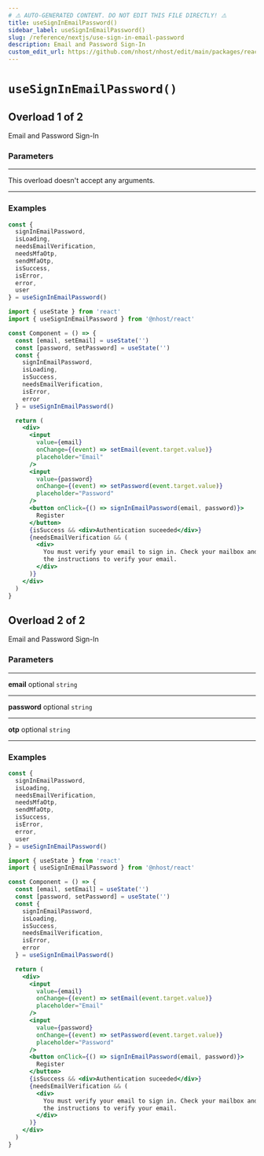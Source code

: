 ```yaml
---
# ⚠️ AUTO-GENERATED CONTENT. DO NOT EDIT THIS FILE DIRECTLY! ⚠️
title: useSignInEmailPassword()
sidebar_label: useSignInEmailPassword()
slug: /reference/nextjs/use-sign-in-email-password
description: Email and Password Sign-In
custom_edit_url: https://github.com/nhost/nhost/edit/main/packages/react/src/hooks/authentication.ts#L106
---
```


# `useSignInEmailPassword()`

## Overload 1 of 2

Email and Password Sign-In

### Parameters

---

<span className="light-grey">This overload doesn't accept any arguments.</span>

---

### Examples

```js
const {
  signInEmailPassword,
  isLoading,
  needsEmailVerification,
  needsMfaOtp,
  sendMfaOtp,
  isSuccess,
  isError,
  error,
  user
} = useSignInEmailPassword()
```

```jsx
import { useState } from 'react'
import { useSignInEmailPassword } from '@nhost/react'

const Component = () => {
  const [email, setEmail] = useState('')
  const [password, setPassword] = useState('')
  const {
    signInEmailPassword,
    isLoading,
    isSuccess,
    needsEmailVerification,
    isError,
    error
  } = useSignInEmailPassword()

  return (
    <div>
      <input
        value={email}
        onChange={(event) => setEmail(event.target.value)}
        placeholder="Email"
      />
      <input
        value={password}
        onChange={(event) => setPassword(event.target.value)}
        placeholder="Password"
      />
      <button onClick={() => signInEmailPassword(email, password)}>
        Register
      </button>
      {isSuccess && <div>Authentication suceeded</div>}
      {needsEmailVerification && (
        <div>
          You must verify your email to sign in. Check your mailbox and follow
          the instructions to verify your email.
        </div>
      )}
    </div>
  )
}
```

## Overload 2 of 2

Email and Password Sign-In

### Parameters

---

**<span className="parameter-name">email</span>** <span className="optional-status">optional</span> `string`

---

**<span className="parameter-name">password</span>** <span className="optional-status">optional</span> `string`

---

**<span className="parameter-name">otp</span>** <span className="optional-status">optional</span> `string`

---

### Examples

```js
const {
  signInEmailPassword,
  isLoading,
  needsEmailVerification,
  needsMfaOtp,
  sendMfaOtp,
  isSuccess,
  isError,
  error,
  user
} = useSignInEmailPassword()
```

```jsx
import { useState } from 'react'
import { useSignInEmailPassword } from '@nhost/react'

const Component = () => {
  const [email, setEmail] = useState('')
  const [password, setPassword] = useState('')
  const {
    signInEmailPassword,
    isLoading,
    isSuccess,
    needsEmailVerification,
    isError,
    error
  } = useSignInEmailPassword()

  return (
    <div>
      <input
        value={email}
        onChange={(event) => setEmail(event.target.value)}
        placeholder="Email"
      />
      <input
        value={password}
        onChange={(event) => setPassword(event.target.value)}
        placeholder="Password"
      />
      <button onClick={() => signInEmailPassword(email, password)}>
        Register
      </button>
      {isSuccess && <div>Authentication suceeded</div>}
      {needsEmailVerification && (
        <div>
          You must verify your email to sign in. Check your mailbox and follow
          the instructions to verify your email.
        </div>
      )}
    </div>
  )
}
```
